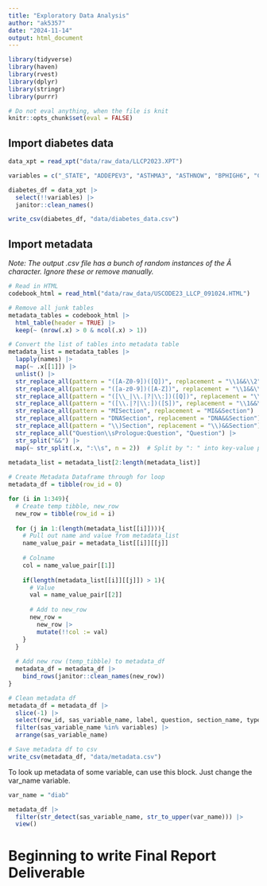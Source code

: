 ```yaml
---
title: "Exploratory Data Analysis"
author: "ak5357"
date: "2024-11-14"
output: html_document
---
```


```r
library(tidyverse)
library(haven)
library(rvest)
library(dplyr)
library(stringr)
library(purrr)

# Do not eval anything, when the file is knit
knitr::opts_chunk$set(eval = FALSE)
```

## Import diabetes data

```r
data_xpt = read_xpt("data/raw_data/LLCP2023.XPT")

variables = c("_STATE", "ADDEPEV3", "ASTHMA3", "ASTHNOW", "BPHIGH6", "CADULT1", "CELSXBRT", "CHCCOPD3", "CHCKDNY2", "CHKHEMO3", "COVIDPO1", "CVDCRHD4", "CVDINFR4", "CVDSTRK3", "DIABAGE4", "DIABEDU1", "DIABETE4", "DIABTYPE", "DIFFWALK", "EDUCA", "EXERANY2", "EXEROFT1", "FLUSHOT7", "HAVARTH4", "HEIGHT3", "INSULIN1", "LADULT1", "LNDSXBRT", "PDIABTS1", "PREDIAB2", "PREGNANT", "SMOKE100", "TOLDHI3", "WEIGHT2")

diabetes_df = data_xpt |> 
  select(!!variables) |> 
  janitor::clean_names()
```

```r
write_csv(diabetes_df, "data/diabetes_data.csv")
```

## Import metadata

_Note: The output .csv file has a bunch of random instances of the Â character. Ignore these or remove manually._
```r
# Read in HTML
codebook_html = read_html("data/raw_data/USCODE23_LLCP_091024.HTML")

# Remove all junk tables
metadata_tables = codebook_html |> 
  html_table(header = TRUE) |> 
  keep(~ (nrow(.x) > 0 & ncol(.x) > 1))

# Convert the list of tables into metadata table
metadata_list = metadata_tables |>
  lapply(names) |> 
  map(~ .x[[1]]) |> 
  unlist() |>
  str_replace_all(pattern = "([A-Z0-9])([Q])", replacement = "\\1&&\\2") |> 
  str_replace_all(pattern = "([a-z0-9])([A-Z])", replacement = "\\1&&\\2") |> 
  str_replace_all(pattern = "([\\_|\\.|?|\\:])([Q])", replacement = "\\1&&\\2") |> 
  str_replace_all(pattern = "([\\.|?|\\:])([S])", replacement = "\\1&&\\2") |> 
  str_replace_all(pattern = "MISection", replacement = "MI&&Section") |> 
  str_replace_all(pattern = "DNASection", replacement = "DNA&&Section") |> 
  str_replace_all(pattern = "\\)Section", replacement = "\\)&&Section") |> 
  str_replace_all("Question\\sPrologue:Question", "Question") |> 
  str_split("&&") |> 
  map(~ str_split(.x, ":\\s", n = 2))  # Split by ": " into key-value pairs
  
metadata_list = metadata_list[2:length(metadata_list)]

# Create Metadata Dataframe through for loop
metadata_df = tibble(row_id = 0)

for (i in 1:349){
  # Create temp tibble, new_row
  new_row = tibble(row_id = i)
  
  for (j in 1:(length(metadata_list[[i]]))){
    # Pull out name and value from metadata_list
    name_value_pair = metadata_list[[i]][[j]]
    
    # Colname
    col = name_value_pair[[1]]
    
    if(length(metadata_list[[i]][[j]]) > 1){
      # Value
      val = name_value_pair[[2]]
      
      # Add to new_row
      new_row =
        new_row |> 
        mutate(!!col := val)
    }
  }
  
  # Add new row (temp_tibble) to metadata_df
  metadata_df = metadata_df |> 
    bind_rows(janitor::clean_names(new_row))
}

# Clean metadata df
metadata_df = metadata_df |> 
  slice(-1) |> 
  select(row_id, sas_variable_name, label, question, section_name, type_of_variable) |> 
  filter(sas_variable_name %in% variables) |> 
  arrange(sas_variable_name)
```

```r
# Save metadata df to csv
write_csv(metadata_df, "data/metadata.csv")
```

To look up metadata of some variable, can use this block. Just change the var_name variable.
```r
var_name = "diab"

metadata_df |> 
  filter(str_detect(sas_variable_name, str_to_upper(var_name))) |> 
  view()

```

# Beginning to write Final Report Deliverable 
